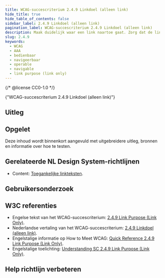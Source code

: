 ```yaml
---
title: WCAG-succescriterium 2.4.9 Linkdoel (alleen link)
hide_title: true
hide_table_of_contents: false
sidebar_label: 2.4.9 Linkdoel (alleen link)
pagination_label: WCAG-succescriterium 2.4.9 Linkdoel (alleen link)
description: Maak duidelijk waar een link naartoe gaat. Zorg dat de linktekst op zichzelf het doel duidelijk beschrijft.
slug: 2.4.9
keywords:
  - WCAG
  - AAA
  - bedienbaar
  - navigeerbaar
  - operable
  - navigable
  - link purpose (link only)
---
```


{/* @license CC0-1.0 */}


<WcagHeadingGroup level={1} conformanceLevel="Niveau AAA">
  {"WCAG-succescriterium 2.4.9 Linkdoel (alleen link)"}
</WcagHeadingGroup>

<SpotlightSection>
  <Markdown omitH1 headinglevel={3}>
    <AAAMessage />
  </Markdown>
</SpotlightSection>

## Uitleg

<Summary />

## Opgelet

Deze inhoud wordt binnenkort aangevuld met uitgebreidere uitleg, bronnen en informatie over hoe te testen.

## Gerelateerde NL Design System-richtlijnen

- Content: [Toegankelijke linkteksten](/richtlijnen/content/tekstopmaak/linkteksten).

## Gebruikersonderzoek

<CTAGebruikersonderzoek />

## W3C referenties

- Engelse tekst van het WCAG-succescriterium: [<span lang="en">2.4.9 Link Purpose (Link Only)</span>](https://www.w3.org/TR/WCAG22/#link-purpose-link-only).
- Nederlandse vertaling van het WCAG-succescriterium: [2.4.9 Linkdoel (alleen link)](https://www.w3.org/Translations/WCAG22-nl/#link-purpose-link-only).
- Engelstalige informatie op <span lang="en">How to Meet WCAG</span>: [<span lang="en">Quick Reference 2.4.9 Link Purpose (Link Only)</span>](https://www.w3.org/WAI/WCAG22/quickref/#link-purpose-link-only).
- Engelstalige toelichting: [<span lang="en">Understanding SC 2.4.9 Link Purpose (Link Only)</span>](https://www.w3.org/WAI/WCAG22/Understanding/link-purpose-link-only.html).

<SpotlightSection>
  <Markdown omitH1 headinglevel={3}>
    <Disclaimer />
  </Markdown>
</SpotlightSection>

## Help richtlijn verbeteren

<Markdown omitH1 headinglevel={3}>
  <WCAGFooterInfo />
</Markdown>
